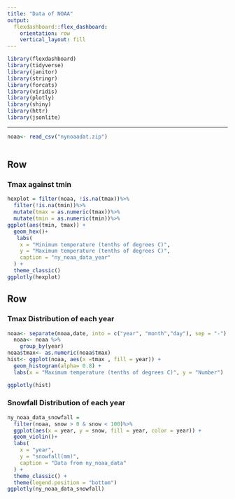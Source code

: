```yaml
---
title: "Data of NOAA"
output: 
  flexdashboard::flex_dashboard:
    orientation: row
    vertical_layout: fill
---
```


```r
library(flexdashboard)
library(tidyverse)
library(janitor)
library(stringr)
library(forcats)
library(viridis)
library(plotly)
library(shiny)
library(httr)
library(jsonlite)
```

-----------------------------------------------------------------------

```r
noaa<- read_csv("nynoaadat.zip") 

```

```r

```


Row
-----------------------------------------------------------------------

### Tmax against tmin

```r
hexplot = filter(noaa, !is.na(tmax))%>%
  filter(!is.na(tmin))%>%
  mutate(tmax = as.numeric(tmax))%>%
  mutate(tmin = as.numeric(tmin))%>%
ggplot(aes(tmin, tmax)) +
  geom_hex()+
   labs(
    x = "Minimum temperature (tenths of degrees C)",
    y = "Maximum temperature (tenths of degrees C)",
    caption = "ny_noaa_data_year"
  ) + 
  theme_classic()
ggplotly(hexplot)

```

Row {.tabset .tabset-fade}
-----------------------------------------------------------------------

### Tmax Distribution of each year
```r
noaa<- separate(noaa,date, into = c("year", "month","day"), sep = "-")
  noaa<- noaa %>%
    group_by(year)
noaa$tmax<- as.numeric(noaa$tmax)
hist<- ggplot(noaa, aes(x =tmax , fill = year)) + 
  geom_histogram(alpha= 0.8) +
  labs(x = "Maximum temperature (tenths of degrees C)", y = "Number")

ggplotly(hist)

```


### Snowfall Distribution of each year

```r
ny_noaa_data_snowfall =
  filter(noaa, snow > 0 & snow < 100)%>%
  ggplot(aes(x = year, y = snow, fill = year, color = year)) + 
  geom_violin()+ 
  labs(
    x = "year",
    y = "snowfall(mm)",
    caption = "Data from ny_noaa_data"
  ) + 
  theme_classic() + 
  theme(legend.position = "bottom")
ggplotly(ny_noaa_data_snowfall)
```

